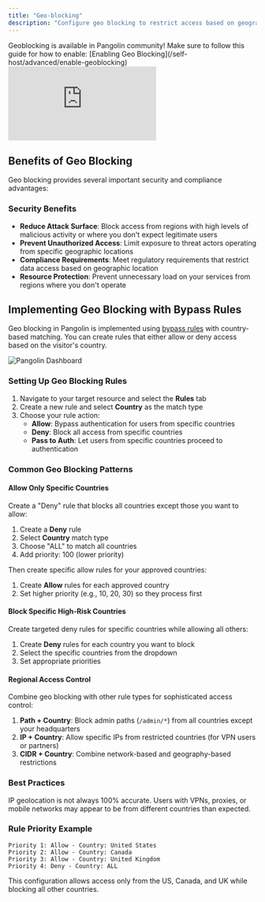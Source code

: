 ```yaml
---
title: "Geo-blocking"
description: "Configure geo blocking to restrict access based on geographic location"
---
```


<Note>
Geoblocking is available in Pangolin community! Make sure to follow this guide for how to enable: [Enabling Geo Blocking](/self-host/advanced/enable-geoblocking)
</Note>

<iframe
  className="w-full aspect-video rounded-xl"
  src="https://www.youtube.com/embed/_2EheKVUYxI"
  title="YouTube video player"
  frameBorder="0"
  allow="accelerometer; autoplay; clipboard-write; encrypted-media; gyroscope; picture-in-picture"
  allowFullScreen
></iframe>

## Benefits of Geo Blocking

Geo blocking provides several important security and compliance advantages:

### Security Benefits
- **Reduce Attack Surface**: Block access from regions with high levels of malicious activity or where you don't expect legitimate users
- **Prevent Unauthorized Access**: Limit exposure to threat actors operating from specific geographic locations
- **Compliance Requirements**: Meet regulatory requirements that restrict data access based on geographic location
- **Resource Protection**: Prevent unnecessary load on your services from regions where you don't operate

## Implementing Geo Blocking with Bypass Rules

Geo blocking in Pangolin is implemented using [bypass rules](/manage/access-control/rules) with country-based matching. You can create rules that either allow or deny access based on the visitor's country.

<Frame caption="Screenshot of resources rules from the Pangolin Dashboard.">
  <img src="/images/country_rules.png" alt="Pangolin Dashboard"/>
</Frame>

### Setting Up Geo Blocking Rules

1. Navigate to your target resource and select the **Rules** tab
2. Create a new rule and select **Country** as the match type
3. Choose your rule action:
   - **Allow**: Bypass authentication for users from specific countries
   - **Deny**: Block all access from specific countries
   - **Pass to Auth**: Let users from specific countries proceed to authentication

### Common Geo Blocking Patterns

#### Allow Only Specific Countries
Create a "Deny" rule that blocks all countries except those you want to allow:

1. Create a **Deny** rule
2. Select **Country** match type
3. Choose "ALL" to match all countries
4. Add priority: 100 (lower priority)

Then create specific allow rules for your approved countries:

1. Create **Allow** rules for each approved country
2. Set higher priority (e.g., 10, 20, 30) so they process first

#### Block Specific High-Risk Countries
Create targeted deny rules for specific countries while allowing all others:

1. Create **Deny** rules for each country you want to block
2. Select the specific countries from the dropdown
3. Set appropriate priorities

#### Regional Access Control
Combine geo blocking with other rule types for sophisticated access control:

1. **Path + Country**: Block admin paths (`/admin/*`) from all countries except your headquarters
2. **IP + Country**: Allow specific IPs from restricted countries (for VPN users or partners)
3. **CIDR + Country**: Combine network-based and geography-based restrictions

### Best Practices

<Warning>
IP geolocation is not always 100% accurate. Users with VPNs, proxies, or mobile networks may appear to be from different countries than expected.
</Warning>

### Rule Priority Example

```
Priority 1: Allow - Country: United States
Priority 2: Allow - Country: Canada  
Priority 3: Allow - Country: United Kingdom
Priority 4: Deny - Country: ALL
```

This configuration allows access only from the US, Canada, and UK while blocking all other countries.


